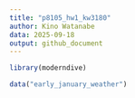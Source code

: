 ```yaml
---
title: "p8105_hw1_kw3180"
author: Kino Watanabe
data: 2025-09-18
output: github_document
---
```


```r
library(moderndive)
```


```r
data("early_january_weather")
```

